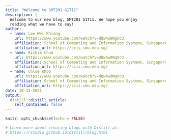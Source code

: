 ```yaml
---
title: "Welcome to SMT201 G1T11"
description: |
  Welcome to our new blog, SMT201 G1T11. We hope you enjoy 
  reading what we have to say!
author:
  - name: Lee Wei Khiang
    url: https://www.youtube.com/watch?v=dQw4w9WgXcQ
    affiliation: School of Computing and Information Systems, Singapore Management University
    affiliation_url: https://scis.smu.edu.sg/
  - name: Richie Chua
    url: https://www.youtube.com/watch?v=dQw4w9WgXcQ
    affiliation: School of Computing and Information Systems, Singapore Management University
    affiliation_url: https://scis.smu.edu.sg/
  - name: Chloe Khoo
    url: https://www.youtube.com/watch?v=dQw4w9WgXcQ
    affiliation: School of Computing and Information Systems, Singapore Management University
    affiliation_url: https://scis.smu.edu.sg/
date: 10-11-2021
output:
  distill::distill_article:
    self_contained: false
---
```


```r
knitr::opts_chunk$set(echo = FALSE)

# Learn more about creating blogs with Distill at:
# https://rstudio.github.io/distill/blog.html

```



